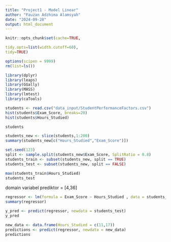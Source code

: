 ```yaml
---
title: "Project1 - Model Linear"
author: "Fauzan Adzhima Alamsyah"
date: "2024-09-28"
output: html_document
---
```


```r
knitr::opts_chunk$set(cache=TRUE,

tidy.opts=list(width.cutoff=60),
tidy=TRUE)

options(scipen = 9999)
rm(list=ls())
```

```r
library(dplyr)
library(leaps)
library(GGally)
library(MASS)
library(lmtest)
library(caTools)
```

```r
students <- read.csv("data_input/StudentPerformanceFactors.csv")
hist(students$Exam_Score, breaks=20)
hist(students$Hours_Studied)
```
```r
students
```
```r
students_new <- slice(students,1:200)
summary(students_new[c("Hours_Studied","Exam_Score")])
```

```r
set.seed(123)
split <- sample.split(students_new$Exam_Score, SplitRatio = 0.8)
students_train <- subset(students_new, split == TRUE)
students_test <- subset(students_new, split == FALSE)
```

```r
max(students_train$Hours_Studied)
students_test
```

domain variabel prediktor = [4,36]

```r
regressor <- lm(formula = Exam_Score ~ Hours_Studied , data = students_train)
summary(regressor)
```


```r
y_pred <- predict(regressor, newdata = students_test)
y_pred
```
```r
new_data <- data.frame(Hours_Studied = c(11,17))
predictions <- predict(regressor, newdata = new_data)
predictions
```

